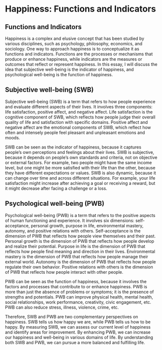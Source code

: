 # Happiness: Functions and Indicators

## Functions and Indicators

Happiness is a complex and elusive concept that has been studied by various disciplines, such as psychology, philosophy, economics, and sociology. One way to approach happiness is to conceptualize it as functions and indicators. Functions are the processes or mechanisms that produce or enhance happiness, while indicators are the measures or outcomes that reflect or represent happiness. In this essay, I will discuss the idea that subjective well-being is the indicator of happiness, and psychological well-being is the function of happiness.

## Subjective well-being (SWB)
Subjective well-being (SWB) is a term that refers to how people experience and evaluate different aspects of their lives. It involves three components: life satisfaction, positive affect, and negative affect. Life satisfaction is the cognitive component of SWB, which reflects how people judge their overall quality of life and satisfaction with specific domains. Positive affect and negative affect are the emotional components of SWB, which reflect how often and intensely people feel pleasant and unpleasant emotions and moods.

SWB can be seen as the indicator of happiness, because it captures people's own perceptions and feelings about their lives. SWB is subjective, because it depends on people's own standards and criteria, not on objective or external factors. For example, two people might have the same income level, but one might be more satisfied with their life than the other, because they have different expectations or values. SWB is also dynamic, because it can change over time and across different situations. For example, your life satisfaction might increase after achieving a goal or receiving a reward, but it might decrease after facing a challenge or a loss.

## Psychological well-being (PWB)
Psychological well-being (PWB) is a term that refers to the positive aspects of human functioning and experience. It involves six dimensions: self-acceptance, personal growth, purpose in life, environmental mastery, autonomy, and positive relations with others. Self-acceptance is the dimension of PWB that reflects how people view themselves and their past. Personal growth is the dimension of PWB that reflects how people develop and realize their potential. Purpose in life is the dimension of PWB that reflects how people find meaning and direction in their lives. Environmental mastery is the dimension of PWB that reflects how people manage their external world. Autonomy is the dimension of PWB that reflects how people regulate their own behavior. Positive relations with others is the dimension of PWB that reflects how people interact with other people.

PWB can be seen as the function of happiness, because it involves the factors and processes that contribute to or enhance happiness. PWB is more than just the absence of problems or symptoms; it is the presence of strengths and potentials. PWB can improve physical health, mental health, social relationships, work performance, creativity, civic engagement, etc. PWB can also reduce stress, illness, violence, crime, etc.

Therefore, SWB and PWB are two complementary perspectives on happiness. SWB tells us how happy we are, while PWB tells us how to be happy. By measuring SWB, we can assess our current level of happiness and identify areas for improvement. By enhancing PWB, we can increase our happiness and well-being in various domains of life. By understanding both SWB and PWB, we can pursue a more balanced and fulfilling life.